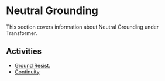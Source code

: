 # Neutral Grounding

This section covers information about Neutral Grounding under Transformer.

## Activities

- [Ground Resist.](/docs/transformer/neutral-grounding/ground-resist)
- [Continuity](/docs/transformer/neutral-grounding/continuity)
